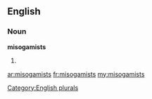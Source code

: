 ==English==

===Noun===
'''misogamists'''

# {{plural of|[[misogamist]]}}

[[Category:English plurals]]

[[ar:misogamists]]
[[fr:misogamists]]
[[my:misogamists]]